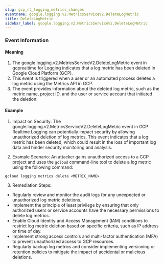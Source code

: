 ```yaml
--- 
slug: gcp_rt_logging_metrics_changes
eventname: google.logging.v2.MetricsServiceV2.DeleteLogMetric
title: DeleteLogMetric
sidebar_label: google.logging.v2.MetricsServiceV2.DeleteLogMetric
---
```

                       
### Event Information

#### Meaning

1. The google.logging.v2.MetricsServiceV2.DeleteLogMetric event in gcprealtime for Logging indicates that a log metric has been deleted in Google Cloud Platform (GCP).
2. This event is triggered when a user or an automated process deletes a log metric using the Metrics API in GCP.
3. The event provides information about the deleted log metric, such as the metric name, project ID, and the user or service account that initiated the deletion.

#### Example

1. Impact on Security: The google.logging.v2.MetricsServiceV2.DeleteLogMetric event in GCP Realtime Logging can potentially impact security by allowing unauthorized deletion of log metrics. This event indicates that a log metric has been deleted, which could result in the loss of important log data and hinder security monitoring and analysis.

2. Example Scenario: An attacker gains unauthorized access to a GCP project and uses the `gcloud` command-line tool to delete a log metric using the following command:

```
gcloud logging metrics delete <METRIC_NAME>
```

3. Remediation Steps:
- Regularly review and monitor the audit logs for any unexpected or unauthorized log metric deletions.
- Implement the principle of least privilege by ensuring that only authorized users or service accounts have the necessary permissions to delete log metrics.
- Enable Cloud Identity and Access Management (IAM) conditions to restrict log metric deletion based on specific criteria, such as IP address or time of day.
- Implement strong access controls and multi-factor authentication (MFA) to prevent unauthorized access to GCP resources.
- Regularly backup log metrics and consider implementing versioning or retention policies to mitigate the impact of accidental or malicious deletions.


 